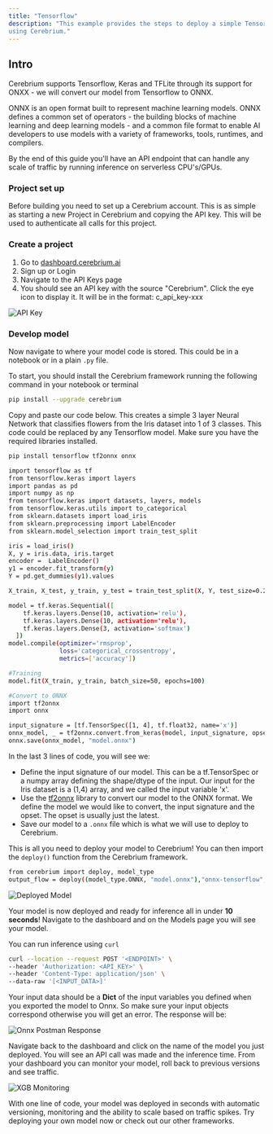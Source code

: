 ```yaml
---
title: "Tensorflow"
description: "This example provides the steps to deploy a simple Tensorflow model from scratch
using Cerebrium."
---
```


## Intro

Cerebrium supports Tensorflow, Keras and TFLite through its support for ONXX - we will convert our model from Tensorflow to ONNX.

ONNX is an open format built to represent machine learning models. ONNX defines
a common set of operators - the building blocks of machine learning and deep
learning models - and a common file format to enable AI developers to use models
with a variety of frameworks, tools, runtimes, and compilers.

By the end of this guide you'll have an API endpoint that can handle any scale
of traffic by running inference on serverless CPU's/GPUs.

### Project set up

Before building you need to set up a Cerebrium account. This is as simple as
starting a new Project in Cerebrium and copying the API key. This will be used
to authenticate all calls for this project.

### Create a project

1. Go to [dashboard.cerebrium.ai](https://dashboard.cerebrium.ai)
2. Sign up or Login
3. Navigate to the API Keys page
4. You should see an API key with the source "Cerebrium". Click the eye icon to
   display it. It will be in the format: c_api_key-xxx

![API Key](/images/quickstarts/onnx-1.png)

### Develop model

Now navigate to where your model code is stored. This could be in a notebook or
in a plain `.py` file.

To start, you should install the Cerebrium framework running the following
command in your notebook or terminal

```bash
pip install --upgrade cerebrium
```

Copy and paste our code below. This creates a simple 3 layer Neural
Network that classifies flowers from the Iris dataset into 1 of 3 classes. This code could be replaced by any Tensorflow model. Make sure you have
the required libraries installed.

```bash
pip install tensorflow tf2onnx onnx
```

```bash
import tensorflow as tf
from tensorflow.keras import layers
import pandas as pd
import numpy as np
from tensorflow.keras import datasets, layers, models
from tensorflow.keras.utils import to_categorical
from sklearn.datasets import load_iris
from sklearn.preprocessing import LabelEncoder
from sklearn.model_selection import train_test_split

iris = load_iris()
X, y = iris.data, iris.target
encoder =  LabelEncoder()
y1 = encoder.fit_transform(y)
Y = pd.get_dummies(y1).values

X_train, X_test, y_train, y_test = train_test_split(X, Y, test_size=0.2, random_state=0)

model = tf.keras.Sequential([
    tf.keras.layers.Dense(10, activation='relu'),
    tf.keras.layers.Dense(10, activation='relu'),
    tf.keras.layers.Dense(3, activation='softmax')
  ])
model.compile(optimizer='rmsprop',
              loss='categorical_crossentropy',
              metrics=['accuracy'])

#Training
model.fit(X_train, y_train, batch_size=50, epochs=100)

#Convert to ONNX
import tf2onnx
import onnx

input_signature = [tf.TensorSpec([1, 4], tf.float32, name='x')]
onnx_model, _ = tf2onnx.convert.from_keras(model, input_signature, opset=13)
onnx.save(onnx_model, "model.onnx")
```

In the last 3 lines of code, you will see we:

- Define the input signature of our model. This can be a tf.TensorSpec or a numpy array defining the shape/dtype of the input. Our input for the Iris dataset is a (1,4) array, and we called the input variable 'x'.
- Use the [tf2onnx](https://github.com/onnx/tensorflow-onnx#python-api-reference) library to convert our model to the ONNX format. We define the model we would like to convert, the input signature and the opset. The opset is usually just the latest.
- Save our model to a `.onnx` file which is what we will use to deploy to Cerebrium.

This is all you need to deploy your model to Cerebrium! You can then import the `deploy()` function from the Cerebrium framework.

```bash
from cerebrium import deploy, model_type
output_flow = deploy((model_type.ONNX, "model.onnx"),"onnx-tensorflow", "<API_KEY>")
```

![Deployed Model](/images/quickstarts/tf-onnx-2.png)

Your model is now deployed and ready for inference all in under **10 seconds**!
Navigate to the dashboard and on the Models page you will see your model.

You can run inference using `curl`

```bash
curl --location --request POST '<ENDPOINT>' \
--header 'Authorization: <API_KEY>' \
--header 'Content-Type: application/json' \
--data-raw '[<INPUT_DATA>]'
```

Your input data should be a **Dict** of the input variables you defined when you exported the model to Onnx. So make sure your input objects correspond otherwise you will get an error. The response will be:

![Onnx Postman Response](/images/quickstarts/tf-onnx-3.png)

Navigate back to the dashboard and click on the name of the model you just
deployed. You will see an API call was made and the inference time. From your
dashboard you can monitor your model, roll back to previous versions and see
traffic.

![XGB Monitoring](/images/quickstarts/tf-onnx-4.png)

With one line of code, your model was deployed in seconds with automatic
versioning, monitoring and the ability to scale based on traffic spikes. Try
deploying your own model now or check out our other frameworks.
